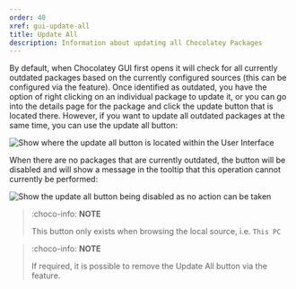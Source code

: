 ```yaml
---
order: 40
xref: gui-update-all
title: Update All
description: Information about updating all Chocolatey Packages
---
```


By default, when Chocolatey GUI first opens it will check for all currently outdated packages based on the currently configured sources (this can be configured via the <Xref title="Prevent Automated Outdated Packages Check" value="prevent-automated-outdated-packages-check" /> feature).  Once identified as outdated, you have the option of right clicking on an individual package to update it, or you can go into the details page for the package and click the update button that is located there.  However, if you want to update all outdated packages at the same time, you can use the update all button:

![Show where the update all button is located within the User Interface](/images/chocolatey-gui/user_interface_main-window_action_update-all_1.png "Show where the update all button is located within the User Interface")

When there are no packages that are currently outdated, the button will be disabled and will show a message in the tooltip that this operation cannot currently be performed:

![Show the update all button being disabled as no action can be taken](/images/chocolatey-gui/user_interface_main-window_action_update-all_2.png "Show the update all button being disabled as no action can be taken")

> :choco-info: **NOTE**
>
> This button only exists when browsing the local source, i.e. `This PC`

> :choco-info: **NOTE**
>
> If required, it is possible to remove the Update All button via the <Xref title="PreventUsageOfUpdateAllButton" value="prevent-usage-of-update-all-button" /> feature.